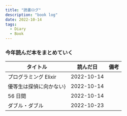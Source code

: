 ```yaml
---
title: "読書ログ"
description: "book log"
date: 2022-10-14
tags:
  - Diary
  - Book
---
```


### 今年読んだ本をまとめていく

|タイトル|読んだ日|備考|
|--|--|--|
|プログラミング Elixir|2022-10-14||
|優等生は探偵に向かない}|2022-10-14||
|56 日間|2022-10-14||
|ダブル・ダブル|2022-10-23||